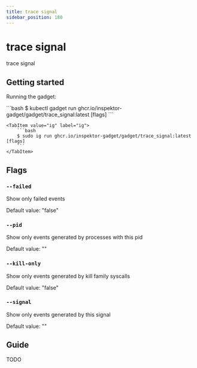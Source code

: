 ```yaml
---
title: trace signal
sidebar_position: 180
---
```



# trace signal

trace signal

## Getting started

Running the gadget:

<Tabs groupId="env">
    <TabItem value="kubectl-gadget" label="kubectl gadget">
        ```bash
        $ kubectl gadget run ghcr.io/inspektor-gadget/gadget/trace_signal:latest [flags]
        ```
    </TabItem>

    <TabItem value="ig" label="ig">
        ```bash
        $ sudo ig run ghcr.io/inspektor-gadget/gadget/trace_signal:latest [flags]
        ```
    </TabItem>
</Tabs>

## Flags

### `--failed`

Show only failed events

Default value: "false"

### `--pid`

Show only events generated by processes with this pid

Default value: ""

### `--kill-only`

Show only events generated by kill family syscalls

Default value: "false"

### `--signal`

Show only events generated by this signal

Default value: ""

## Guide

TODO
